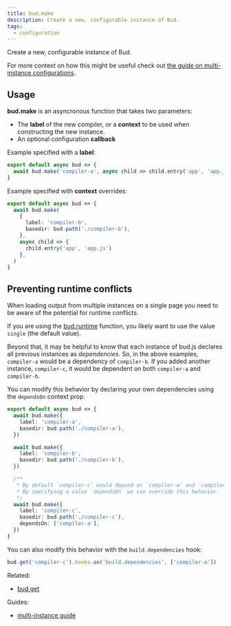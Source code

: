 ```yaml
---
title: bud.make
description: Create a new, configurable instance of Bud.
tags:
  - configuration
---
```



Create a new, configurable instance of Bud.

For more context on how this might be useful check out [the guide on multi-instance configurations](/guides/general-use/multi-instance).

## Usage

**bud.make** is an asyncronous function that takes two parameters:

- The **label** of the new compiler, or a **context** to be used when constructing the new instance.
- An optional configuration **callback**

Example specified with a **label**:

```js
export default async bud => {
  await bud.make('compiler-a', async child => child.entry('app', 'app.js'))
}
```

Example specified with **context** overrides:

```ts
export default async bud => {
  await bud.make(
    {
      label: 'compiler-b',
      basedir: bud.path('./compiler-b'),
    },
    async child => {
      child.entry('app', 'app.js')
    },
  )
}
```

## Preventing runtime conflicts

When loading output from multiple instances on a single page you need to be aware of the potential for runtime conflicts.

If you are using the [bud.runtime](/docs/bud.runtime) function, you likely want to use the value `single` (the default value).

Beyond that, it may be helpful to know that each instance of bud.js declares all previous instances as _dependencies_. So, in the above examples,
`compiler-a` would be a dependency of `compiler-b`. If you added another instance, `compiler-c`, it would be dependent on both `compiler-a` and `compiler-b`.

You can modify this behavior by declaring your own dependencies using the `dependsOn` context prop.

```ts
export default async bud => {
  await bud.make({
    label: 'compiler-a',
    basedir: bud.path('./compiler-a'),
  })

  await bud.make({
    label: 'compiler-b',
    basedir: bud.path('./compiler-b'),
  })

  /**
   * By default `compiler-c` would depend on `compiler-a` and `compiler-b`.
   * By specifying a value `dependsOn` we can override this behavior.
   */
  await bud.make({
    label: 'compiler-c',
    basedir: bud.path('./compiler-c'),
    dependsOn: ['compiler-a'],
  })
}
```

You can also modify this behavior with the `build.dependencies` hook:

```ts
bud.get('compiler-c').hooks.on('build.dependencies', ['compiler-a'])
```

Related:

- [bud.get](/docs/bud.get)

Guides:

- [multi-instance guide](/guides/general-use/multi-instance)
